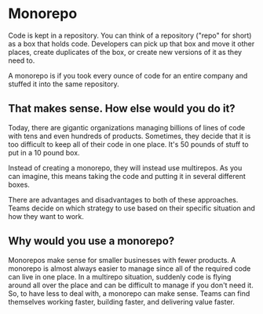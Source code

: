 
# Monorepo

Code is kept in a <KeyTermLink termUrl="repository">repository</KeyTermLink>. You can think of a repository ("repo" for short) as a box that holds code. Developers can pick up that box and move it other places, create duplicates of the box, or create new versions of it as they need to.

A monorepo is if you took every ounce of code for an entire company and stuffed it into the same repository.

## That makes sense. How else would you do it?

Today, there are gigantic organizations managing billions of lines of code with tens and even hundreds of products. Sometimes, they decide that it is too difficult to keep all of their code in one place. It's 50 pounds of stuff to put in a 10 pound box.

Instead of creating a monorepo, they will instead use multirepos. As you can imagine, this means taking the code and putting it in several different boxes.

There are advantages and disadvantages to both of these approaches. Teams decide on which strategy to use based on their specific situation and how they want to work.

## Why would you use a monorepo?

Monorepos make sense for smaller businesses with fewer products. A monorepo is almost always easier to manage since all of the required code can live in one place. In a multirepo situation, suddenly code is flying around all over the place and can be difficult to manage if you don't need it. So, to have less to deal with, a monorepo can make sense. Teams can find themselves working faster, building faster, and delivering value faster.
